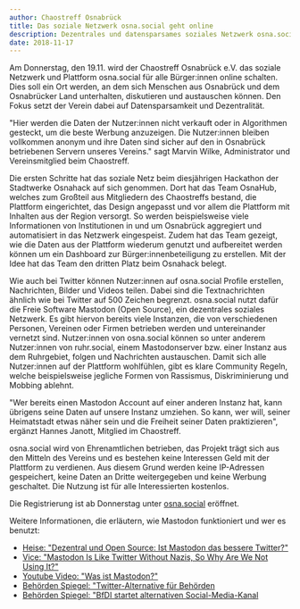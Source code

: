 ```yaml
---
author: Chaostreff Osnabrück
title: Das soziale Netzwerk osna.social geht online
description: Dezentrales und datensparsames soziales Netzwerk osna.social eröffnet Donnerstag
date: 2018-11-17
---
```


Am Donnerstag, den 19.11. wird der Chaostreff Osnabrück e.V. das soziale
Netzwerk und Plattform osna.social für alle Bürger:innen online schalten.
Dies soll ein Ort werden, an dem sich Menschen aus Osnabrück und dem
Osnabrücker Land unterhalten, diskutieren und austauschen können. Den
Fokus setzt der Verein dabei auf Datensparsamkeit und Dezentralität.

"Hier werden die Daten der Nutzer:innen nicht verkauft oder in
Algorithmen gesteckt, um die beste Werbung anzuzeigen. Die Nutzer:innen
bleiben vollkommen anonym und ihre Daten sind sicher auf den in Osnabrück
betriebenen Servern unseres Vereins." sagt Marvin Wilke,
Administrator und Vereinsmitglied beim Chaostreff.

Die ersten Schritte hat das soziale Netz beim diesjährigen Hackathon der
Stadtwerke Osnahack auf sich genommen. Dort hat das Team OsnaHub, welches
zum Großteil aus Mitgliedern des Chaostreffs bestand, die Plattform
eingerichtet, das Design angepasst und vor allem die Plattform mit
Inhalten aus der Region versorgt. So werden beispielsweise viele
Informationen von Institutionen in und um Osnabrück aggregiert und
automatisiert in das Netzwerk eingespeist. Zudem hat das Team gezeigt, wie
die Daten aus der Plattform wiederum genutzt und aufbereitet werden können
um ein Dashboard zur Bürger:innenbeteiligung zu erstellen. Mit der Idee
hat das Team den dritten Platz beim Osnahack belegt.

Wie auch bei Twitter können Nutzer:innen auf osna.social Profile
erstellen, Nachrichten, Bilder und Videos teilen. Dabei sind die
Textnachrichten ähnlich wie bei Twitter auf 500 Zeichen begrenzt.
osna.social nutzt dafür die Freie Software Mastodon (Open Source), ein
dezentrales soziales Netzwerk. Es gibt hiervon bereits viele Instanzen,
die von verschiedenen Personen, Vereinen oder Firmen betrieben werden und
untereinander vernetzt sind. Nutzer:innen von osna.social können so unter
anderem Nutzer:innen von ruhr.social, einem Mastodonserver bzw. einer
Instanz aus dem Ruhrgebiet, folgen und Nachrichten austauschen. Damit sich
alle Nutzer:innen auf der Plattform wohlfühlen, gibt es klare Community
Regeln, welche beispielsweise jegliche Formen von Rassismus,
Diskriminierung und Mobbing ablehnt.

"Wer bereits einen Mastodon Account auf einer anderen Instanz hat,
kann übrigens seine Daten auf unsere Instanz umziehen. So kann, wer will,
seiner Heimatstadt etwas näher sein und die Freiheit seiner Daten
praktizieren", ergänzt Hannes Janott, Mitglied im Chaostreff.

osna.social wird von Ehrenamtlichen betrieben, das Projekt trägt sich aus
den Mitteln des Vereins und es bestehen keine Interessen Geld mit der
Plattform zu verdienen. Aus diesem Grund werden keine IP-Adressen
gespeichert, keine Daten an Dritte weitergegeben und keine Werbung
geschaltet. Die Nutzung ist für alle Interessierten kostenlos.

Die Registrierung ist ab Donnerstag unter [osna.social](https://osna.social) eröffnet.

Weitere Informationen, die erläutern, wie Mastodon funktioniert und wer es
benutzt:

- [Heise: "Dezentral und Open Source: Ist Mastodon das bessere Twitter?"](https://heise.de/-3675432)
- [Vice: "Mastodon Is Like Twitter Without Nazis, So Why Are We Not Using It?"](https://www.vice.com/en/article/783akg/mastodon-is-like-twitter-without-nazis-so-why-are-we-not-using-it)
- [Youtube Video: "Was ist Mastodon?"](https://www.youtube.com/watch?v=IPSbNdBmWKE)
- [Behörden Spiegel: "Twitter-Alternative für Behörden](https://www.behoerden-spiegel.de/2020/03/05/twitter-alternative-fuer-behoerden/)
- [Behörden Spiegel: "BfDI startet alternativen Social-Media-Kanal](https://www.behoerden-spiegel.de/2020/10/13/bfdi-startet-alternativen-social-media-kanal/)

